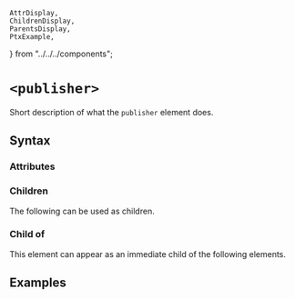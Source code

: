     AttrDisplay,
    ChildrenDisplay,
    ParentsDisplay,
    PtxExample,
} from "../../../components";

# `<publisher>`

Short description of what the `publisher` element does.

## Syntax

### Attributes

<AttrDisplay name="publisher" />

### Children

The following can be used as children.

<ChildrenDisplay name="publisher" />

### Child of

This element can appear as an immediate child of the following elements.

<ParentsDisplay name="publisher" />

## Examples

    